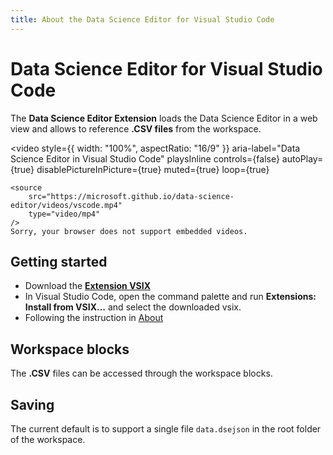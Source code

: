 ```yaml
---
title: About the Data Science Editor for Visual Studio Code
---
```


# Data Science Editor for Visual Studio Code

The **Data Science Editor Extension** loads the Data Science Editor in a web view and allows to reference **.CSV files** from the workspace.

<video
    style={{ width: "100%", aspectRatio: "16/9" }}
    aria-label="Data Science Editor in Visual Studio Code"
    playsInline
    controls={false}
    autoPlay={true}
    disablePictureInPicture={true}
    muted={true}
    loop={true}
>
    <source
        src="https://microsoft.github.io/data-science-editor/videos/vscode.mp4"
        type="video/mp4"
    />
    Sorry, your browser does not support embedded videos.
</video>

## Getting started

-   Download the **[Extension VSIX](https://microsoft.github.io/data-science-editor/vscode/data-science-editor.vsix)**
-   In Visual Studio Code, open the command palette and run **Extensions: Install from VSIX...** and select the downloaded vsix.
-   Following the instruction in [About](./about)

## Workspace blocks

The **.CSV** files can be accessed through the workspace blocks.

## Saving

The current default is to support a single file `data.dsejson` in the root folder of the workspace.
